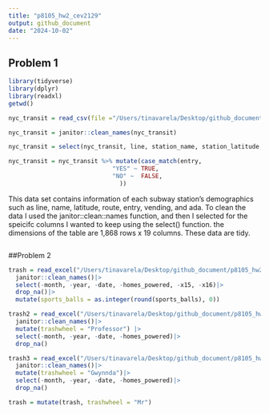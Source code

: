 ```yaml
---
title: "p8105_hw2_cev2129"
output: github_document
date: "2024-10-02"
---
```


## Problem 1
```r
library(tidyverse)
library(dplyr)
library(readxl)
getwd()

nyc_transit = read_csv(file ="/Users/tinavarela/Desktop/github_document/p8105_hw2_cev2129/NYC_Transit_Subway_Entrance_And_Exit_Data.csv")

nyc_transit = janitor::clean_names(nyc_transit)

nyc_transit = select(nyc_transit, line, station_name, station_latitude, station_longitude, starts_with("route"), entry, vending, ada)

nyc_transit = nyc_transit %>% mutate(case_match(entry,
                             "YES" ~ TRUE,
                             "NO" ~  FALSE,                         
                               ))
```

This data set contains information of each subway station's demographics such as line, name, latitude, route, entry, vending, and ada. To clean the data I used the janitor::clean::names function, and then I selected for the speicifc columns I wanted to keep using the select() function. the dimensions of the table are 1,868 rows x 19 columns. These data are tidy.

```r

```

##Problem 2
```r
trash = read_excel("/Users/tinavarela/Desktop/github_document/p8105_hw2_cev2129/Trash_Wheel_Collection_Data.xlsx",sheet = "Mr. Trash Wheel", na = c("NA", ".", "")) |> 
  janitor::clean_names()|>
  select(-month, -year, -date, -homes_powered, -x15, -x16)|>
  drop_na()|>
  mutate(sports_balls = as.integer(round(sports_balls), 0))
```
```r
trash2 = read_excel("/Users/tinavarela/Desktop/github_document/p8105_hw2_cev2129/Trash_Wheel_Collection_Data.xlsx",sheet = "Professor Trash Wheel", na = c("NA", ".", "")) |> 
  janitor::clean_names()|>
  mutate(trashwheel = "Professor") |>
  select(-month, -year, -date, -homes_powered)|>
  drop_na()

trash3 = read_excel("/Users/tinavarela/Desktop/github_document/p8105_hw2_cev2129/Trash_Wheel_Collection_Data.xlsx",sheet = "Gwynnda Trash Wheel", na = c("NA", ".", "")) |> 
  janitor::clean_names()|>
  mutate(trashwheel = "Gwynnda")|>
  select(-month, -year, -date, -homes_powered)|>
  drop_na() 

trash = mutate(trash, trashwheel = "Mr")
```
```r

```

